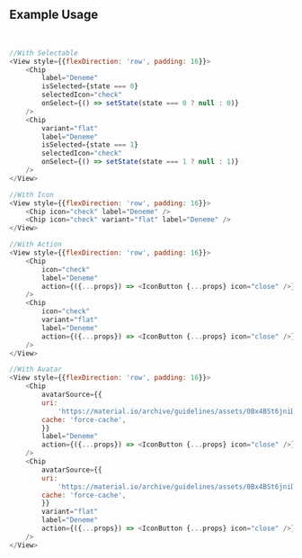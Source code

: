 
<Meta title="Components|Chip" />

## Example Usage

<br />
<ChipPage />

```js dark
//With Selectable
<View style={{flexDirection: 'row', padding: 16}}>
    <Chip
        label="Deneme"
        isSelected={state === 0}
        selectedIcon="check"
        onSelect={() => setState(state === 0 ? null : 0)}
    />
    <Chip
        variant="flat"
        label="Deneme"
        isSelected={state === 1}
        selectedIcon="check"
        onSelect={() => setState(state === 1 ? null : 1)}
    />
</View>

//With Icon
<View style={{flexDirection: 'row', padding: 16}}>
    <Chip icon="check" label="Deneme" />
    <Chip icon="check" variant="flat" label="Deneme" />
</View>

//With Action
<View style={{flexDirection: 'row', padding: 16}}>
    <Chip
        icon="check"
        label="Deneme"
        action={({...props}) => <IconButton {...props} icon="close" />}
    />
    <Chip
        icon="check"
        variant="flat"
        label="Deneme"
        action={({...props}) => <IconButton {...props} icon="close" />}
    />
</View>

//With Avatar
<View style={{flexDirection: 'row', padding: 16}}>
    <Chip
        avatarSource={{
        uri:
            'https://material.io/archive/guidelines/assets/0Bx4BSt6jniD7SUIwTFk3c21ndFU/style-imagery-principles4.png',
        cache: 'force-cache',
        }}
        label="Deneme"
        action={({...props}) => <IconButton {...props} icon="close" />}
    />
    <Chip
        avatarSource={{
        uri:
            'https://material.io/archive/guidelines/assets/0Bx4BSt6jniD7SUIwTFk3c21ndFU/style-imagery-principles4.png',
        cache: 'force-cache',
        }}
        variant="flat"
        label="Deneme"
        action={({...props}) => <IconButton {...props} icon="close" />}
    />
</View>
```

